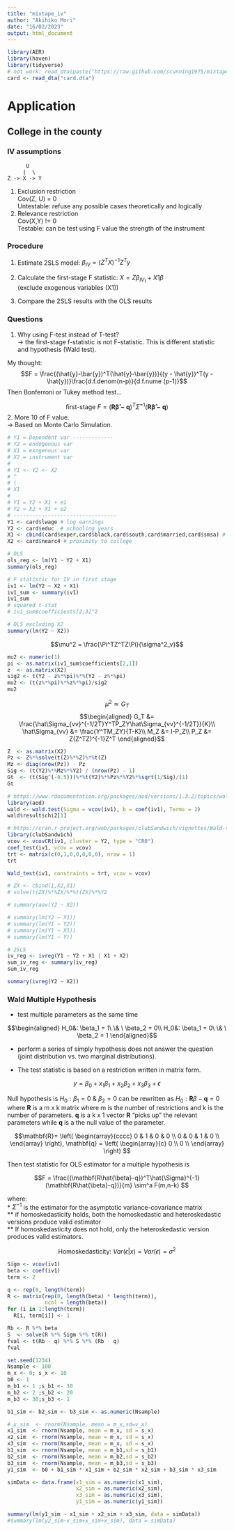 ```yaml
---
title: "mixtape_iv"
author: "Akihiko Mori"
date: "16/02/2023"
output: html_document
---
```


```r
library(AER)
library(haven)
library(tidyverse)
# not work: read_dta(paste("https://raw.github.com/scunning1975/mixtape/master/"
card <- read_dta("card.dta")
```

# Application
## College in the county

### IV assumptions

```{}
      U
     |  \
Z -> X -> Y
```

1. Exclusion restriction\
Cov(Z, U) = 0\
Untestable: refuse any possible cases theoretically and logically
2. Relevance restriction\
Cov(X,Y) != 0\
Testable: can be test using F value
the strength of the instrument

### Procedure

1. Estimate 2SLS model: $\beta_{IV} = (Z^TX)^{-1}Z^Ty$
2. Calculate the first-stage F statistic: $X = Z\beta_{IV_1} + X1\beta$\
(exclude exogenous variables (X1))

3. Compare the 2SLS results with the OLS results

### Questions
1. Why using F-test instead of T-test?\
-> the first-stage f-statistic is not F-statistic. This is different statistic and hypothesis (Wald test).

My thought:
$$F = \frac{(\hat{y}-\bar{y})^T(\hat{y}-\bar{y})}{(y - \hat{y})^T(y - \hat{y})}\frac{d.f.denom(n-p)}{d.f.nume (p-1)}$$
Then Bonferroni or Tukey method test...

$$\text{first-stage } F = (\mathbf{R\hat{\beta}-q})^T\hat{\Sigma}^{-1}(\mathbf{R\hat{\beta}-q})$$
2. More 10 of F value.\
-> Based on Monte Carlo Simulation.

```r
# Y1 = Dependent var -------------
# Y2 = endogenous var
# X1 = exogenous var
# X2 = instrument var
#
# Y1 <- Y2 <- X2
# ^ 
# | 
# X1
#
# Y1 = Y2 + X1 + e1
# Y2 = X2 + X1 + e2
# ---------------------------------
Y1 <- card$lwage # log earnings
Y2 <- card$educ  # schooling years
X1 <- cbind(card$exper,card$black,card$south,card$married,card$smsa) # exogenous var
X2 <- card$nearc4 # proximity to college

# OLS
ols_reg <- lm(Y1 ~ Y2 + X1)
summary(ols_reg)
```
```r
# F statistic for IV in first stage
iv1 <- lm(Y2 ~ X2 + X1)
iv1_sum <- summary(iv1)
iv1_sum
# squared t-stat
# iv1_sum$coefficients[2,3]^2

# OLS excluding X2 
summary(lm(Y2 ~ X2))
```

$$\mu^2 = \frac{\Pi^TZ^TZ\Pi}{\sigma^2_v}$$

```r
mu2 <- numeric(1)
pi <- as.matrix(iv1_sum$coefficients[2,1])
z  <- as.matrix(X2)
sig2 <- t(Y2 - z%*%pi)%*%(Y2 - z%*%pi)
mu2 <- (t(z%*%pi)%*%z%*%pi)/sig2
mu2
```
$$\mu^2 \simeq G_T$$
$$\begin{aligned}
G_T &= \frac{\hat\Sigma_{vv}^{-1/2T}Y^TP_ZY\hat\Sigma_{vv}^{-1/2T}}{K}\\
\hat\Sigma_{vv} &= \frac{Y^TM_ZY}{T-K}\\
M_Z &= I-P_Z\\
P_Z &= Z(Z^TZ)^{-1}Z^T
\end{aligned}$$
```r
Z  <- as.matrix(X2)
Pz <- Z%*%solve(t(Z)%*%Z)%*%t(Z)
Mz <- diag(nrow(Pz)) - Pz
Sig <- (t(Y2)%*%Mz%*%Y2) / (nrow(Pz) - 1)
Gt  <- (t(Sig^(-0.5)))%*%t(Y2)%*%Pz%*%Y2%*%sqrt(1/Sig)/(1)
Gt
```

```r
# https://www.rdocumentation.org/packages/aod/versions/1.3.2/topics/wald.test
library(aod)
wald <- wald.test(Sigma = vcov(iv1), b = coef(iv1), Terms = 2)
wald$result$chi2[1]

# https://cran.r-project.org/web/packages/clubSandwich/vignettes/Wald-tests-in-clubSandwich.html
library(clubSandwich)
vcov <- vcovCR(iv1, cluster = Y2, type = "CR0")
coef_test(iv1, vcov = vcov)
trt <- matrix(c(0,1,0,0,0,0,0), nrow = 1)
trt

Wald_test(iv1, constraints = trt, vcov = vcov)

# ZX <- cbind(1,X2,X1)
# solve(t(ZX)%*%ZX)%*%t(ZX)%*%Y2
```

```r
# summary(aov(Y2 ~ X2))

# summary(lm(Y2 ~ X1))
# summary(lm(Y1 ~ Y2))
# summary(lm(Y1 ~ X1))
# summary(lm(Y1 ~ Y))
```

```r
# 2SLS
iv_reg <- ivreg(Y1 ~ Y2 + X1 | X1 + X2)
sum_iv_reg <- summary(iv_reg)
sum_iv_reg

summary(ivreg(Y2 ~ X2))
```

### Wald Multiple Hypothesis

* test multiple parameters as the same time

$$\begin{aligned}
H_0&: \beta_1 = 1\ \& \ \beta_2 = 0\\
H_0&: \beta_1 = 0\ \& \ \beta_2 = 1
\end{aligned}$$

* perform a series of simply hypothesis does not answer the question (joint distribution vs. two marginal distributions).

* The test statistic is based on a restriction written in matrix form.

$$y=\beta_0+x_1\beta_1 + x_2\beta_2 + x_3\beta_3 + \epsilon$$

Null hypothesis is $H_0:\beta_1=0$ & $\beta_2=0$  can be rewritten as $H_0:\textbf{R}\beta−\textbf{q}=0$  where
$\textbf{R}$ is a m x k matrix where m is the number of restrictions and k is the number of parameters. $\textbf{q}$ is a k x 1 vector $\textbf{R}$ “picks up” the relevant parameters while $\textbf{q}$ is a the null value of the parameter.

$$\mathbf{R}=
\left(
\begin{array}{cccc}
0 & 1 & 0 & 0 \\
0 & 0 & 1 & 0 \\
\end{array}
\right),
\mathbf{q} =
\left(
\begin{array}{c}
0 \\
0 \\
\end{array}
\right)
$$

Then test statistic for OLS estimator for a multiple hypothesis is

$$F = \frac{(\mathbf{R\hat{\beta}-q})^T\hat{\Sigma}^{-1}(\mathbf{R\hat{\beta}-q})}{m} \sim^a F(m,n-k)
$$

where:\
* $Σ^{−1}$ is the estimator for the asymptotic variance-covariance matrix\
** if homoskedasticity holds, both the homoskedastic and heteroskedastic versions produce valid estimator\
** If homoskedasticity does not hold, only the heteroskedastic version produces valid estimators.

$$\begin{equation}
\text{Homoskedasticity: } Var(\epsilon|x)=Var(\epsilon)=\sigma^2
\end{equation}$$

```r
Sigm <- vcov(iv1)
beta <- coef(iv1)
term <- 2

q <- rep(0, length(term))
R <- matrix(rep(0, length(beta) * length(term)), 
            ncol = length(beta))
for (i in 1:length(term)) 
  R[i, term[i]] <- 1

Rb <- R %*% beta
S  <- solve(R %*% Sigm %*% t(R))
fval <- t(Rb - q) %*% S %*% (Rb - q)
fval
```


```r
set.seed(1234)
Nsample <- 100
m_x <- 0; s_x <- 10
b0 <- 1
m_b1 <- 1 ;s_b1 <- 30
m_b2 <- 2 ;s_b2 <- 20
m_b3 <- 30;s_b3 <- 1

b1_sim <- b2_sim <- b3_sim <- as.numeric(Nsample)

# x_sim  <- rnorm(Nsample, mean = m_x,sd=v_x)
x1_sim  <- rnorm(Nsample, mean = m_x, sd = s_x)
x2_sim  <- rnorm(Nsample, mean = m_x, sd = s_x)
x3_sim  <- rnorm(Nsample, mean = m_x, sd = s_x)
b1_sim  <- rnorm(Nsample, mean = m_b1,sd = s_b1)
b2_sim  <- rnorm(Nsample, mean = m_b2,sd = s_b2)
b3_sim  <- rnorm(Nsample, mean = m_b3,sd = s_b3)
y1_sim  <- b0 + b1_sim * x1_sim + b2_sim * x2_sim + b3_sim * x3_sim

simData <- data.frame(x1_sim = as.numeric(x1_sim),
                      x2_sim = as.numeric(x2_sim),
                      x3_sim = as.numeric(x3_sim),
                      y1_sim = as.numeric(y1_sim))

summary(lm(y1_sim ~ x1_sim + x2_sim + x3_sim, data = simData))
#summary(lm(y2_sim~x_sim+x_sim+x_sim), data = simData)
```

